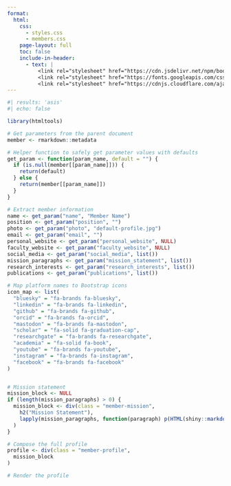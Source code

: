 ```yaml
---
format: 
  html:
    css: 
      - styles.css
      - members.css
    page-layout: full
    toc: false
    include-in-header: 
      - text: |
          <link rel="stylesheet" href="https://cdn.jsdelivr.net/npm/bootstrap-icons/font/bootstrap-icons.css">
          <link rel="stylesheet" href="https://fonts.googleapis.com/css2?family=Inter:wght@400;500;600;700&display=swap">
          <link rel="stylesheet" href="https://cdnjs.cloudflare.com/ajax/libs/font-awesome/6.7.1/css/all.min.css">        
---
```


```r
#| results: 'asis'
#| echo: false

library(htmltools)

# Get parameters from the parent document
member <- rmarkdown::metadata

# Helper function to safely get parameter values with defaults
get_param <- function(param_name, default = "") {
  if (is.null(member[[param_name]])) {
    return(default)
  } else {
    return(member[[param_name]])
  }
}

# Extract member information
name <- get_param("name", "Member Name")
position <- get_param("position", "")
photo <- get_param("photo", "default-profile.jpg")
email <- get_param("email", "")
personal_website <- get_param("personal_website", NULL)
faculty_website <- get_param("faculty_website", NULL)
social_media <- get_param("social_media", list())
mission_paragraphs <- get_param("mission_statement", list())
research_interests <- get_param("research_interests", list())
publications <- get_param("publications", list())

# Map platform names to Bootstrap icons
icon_map <- list(
  "bluesky" = "fa-brands fa-bluesky", 
  "linkedin" = "fa-brands fa-linkedin",
  "github" = "fa-brands fa-github",
  "orcid" = "fa-brands fa-orcid",
  "mastodon" = "fa-brands fa-mastodon",
  "scholar" = "fa-solid fa-graduation-cap",
  "researchgate" = "fa-brands fa-researchgate",
  "academia" = "fa-solid fa-book",
  "youtube" = "fa-brands fa-youtube",
  "instagram" = "fa-brands fa-instagram",
  "facebook" = "fa-brands fa-facebook"
)


# Mission statement
mission_block <- NULL
if (length(mission_paragraphs) > 0) {
  mission_block <- div(class = "member-mission",
    h2("Mission Statement"),
    lapply(mission_paragraphs, function(paragraph) p(HTML(shiny::markdown(paragraph))))
  )
}

# Compose the full profile
profile <- div(class = "member-profile",
  mission_block
)

# Render the profile
```
